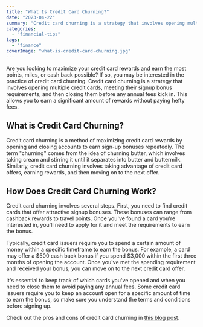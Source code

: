 ```yaml
---
title: "What Is Credit Card Churning?"
date: "2023-04-22"
summary: "Credit card churning is a strategy that involves opening multiple credit cards, meeting their signup bonus requirements, and then closing them before any annual fees kick in."
categories: 
  - "financial-tips"
tags: 
  - "finance"
coverImage: "what-is-credit-card-churning.jpg"
---
```

Are you looking to maximize your credit card rewards and earn the most points, miles, or cash back possible? If so, you may be interested in the practice of credit card churning. Credit card churning is a strategy that involves opening multiple credit cards, meeting their signup bonus requirements, and then closing them before any annual fees kick in. This allows you to earn a significant amount of rewards without paying hefty fees.

## What is Credit Card Churning?

Credit card churning is a method of maximizing credit card rewards by opening and closing accounts to earn sign-up bonuses repeatedly. The term "churning" comes from the idea of churning butter, which involves taking cream and stirring it until it separates into butter and buttermilk. Similarly, credit card churning involves taking advantage of credit card offers, earning rewards, and then moving on to the next offer.

## How Does Credit Card Churning Work?

Credit card churning involves several steps. First, you need to find credit cards that offer attractive signup bonuses. These bonuses can range from cashback rewards to travel points. Once you've found a card you're interested in, you'll need to apply for it and meet the requirements to earn the bonus.

Typically, credit card issuers require you to spend a certain amount of money within a specific timeframe to earn the bonus. For example, a card may offer a $500 cash back bonus if you spend $3,000 within the first three months of opening the account. Once you've met the spending requirement and received your bonus, you can move on to the next credit card offer.

It's essential to keep track of which cards you've opened and when you need to close them to avoid paying any annual fees. Some credit card issuers require you to keep an account open for a specific amount of time to earn the bonus, so make sure you understand the terms and conditions before signing up.

Check out the pros and cons of credit card churning in [this blog post](/blog/the-pros-and-cons-of-credit-card-churning-is-it-worth-it).